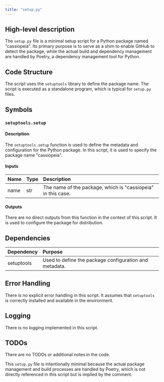 ```yaml
---
title: "setup.py"
---
```


## High-level description
The `setup.py` file is a minimal setup script for a Python package named "cassiopeia". Its primary purpose is to serve as a shim to enable GitHub to detect the package, while the actual build and dependency management are handled by Poetry, a dependency management tool for Python.

## Code Structure
The script uses the `setuptools` library to define the package name. The script is executed as a standalone program, which is typical for `setup.py` files.

## Symbols

### `setuptools.setup`
#### Description
The `setuptools.setup` function is used to define the metadata and configuration for the Python package. In this script, it is used to specify the package name "cassiopeia".

#### Inputs
| Name | Type | Description |
|:-----|:-----|:------------|
| name | str | The name of the package, which is "cassiopeia" in this case. |

#### Outputs
There are no direct outputs from this function in the context of this script. It is used to configure the package for distribution.

## Dependencies
| Dependency | Purpose |
|:-----------|:--------|
| setuptools | Used to define the package configuration and metadata. |

## Error Handling
There is no explicit error handling in this script. It assumes that `setuptools` is correctly installed and available in the environment.

## Logging
There is no logging implemented in this script.

## TODOs
There are no TODOs or additional notes in the code. 

This `setup.py` file is intentionally minimal because the actual package management and build processes are handled by Poetry, which is not directly referenced in this script but is implied by the comment.